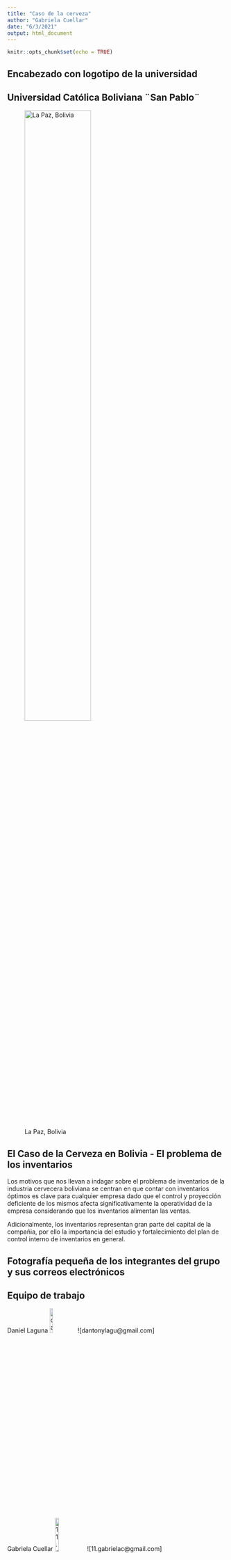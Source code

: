 ---
title: "Caso de la cerveza"
author: "Gabriela Cuellar"
date: "6/3/2021"
output: html_document
---

```{r setup, include=FALSE}
knitr::opts_chunk$set(echo = TRUE)
```


## Encabezado con logotipo de la universidad


## Universidad Católica Boliviana ¨San Pablo¨

![La Paz, Bolivia](LOGOUCB.png){width=60%}

## El Caso de la Cerveza en Bolivia - El problema de los inventarios

Los motivos que nos llevan a indagar sobre el problema de inventarios de la industria cervecera boliviana se centran en que contar con inventarios óptimos es clave para cualquier empresa dado que el control y proyección deficiente de los mismos afecta significativamente la operatividad de la empresa considerando que los inventarios alimentan las ventas.

Adicionalmente, los inventarios representan gran parte del capital de la compañia, por ello la importancia del estudio y fortalecimiento del plan de control interno de inventarios en general.


## Fotografía pequeña de los integrantes del grupo y sus correos electrónicos


## Equipo de trabajo

Daniel Laguna ![dantonylagu@gmail.com](FOTODANI.jpeg){width=12%} ![dantonylagu@gmail.com]

Gabriela Cuellar ![11.gabrielac@gmail.com](FOTOGABRIELA.jpeg){width=14%} ![11.gabrielac@gmail.com]

Andrea Capo ![capoandre97@gmail.com](FOTOANDREA.jpeg){width=15%} ![capoandre97@gmail.com]


## Situación problema que tratarás en el trabajo

EL problema de inventarios al que se enfrentan las empresas cerveceras en Bolivia es que no satisfacen óptimamente la demanda dado que existen stocks de productos que se quedan en almacenes mientras otros son requeridos por los clientes y no satisfechos.

Los recursos de los que se dispone para evaluar el problema son:

• Tabla de datos de stock actual de productos

Las variables a medir son: 

• Demanda real 
• Stock
• Holgadura: Diferencia entre cantidad de productos disponible y demanda.


## Identificación de al menos 3 artículos científicos y un libro en el que puedas encontrar soluciones propuestas a la situación problema.

> ### Articulos

Los artículos y libros consultados para encontrar posibles soluciones al problema de las empresas cerveceras de Bolivia son:

1. El artículo “La gestión de inventario como factor estratégico en la administración de empresas“ menciona que la aplicación de modelos matemáticos sustentados en herramientas estadísticas permite planear y proyectar la administración de productos. Además de diagnosticar los costos correspondientes y la cantidad requerida en los inventarios de los productos.

2. El artículo “Seasonal U.S. beer demand: socio-economic
determinants and relation with other products“ menciona que la demanda de cerveza en los Estados Unidos se estimó tomando en cuenta factores demográficos, asi como el género y las diferencias culturales.

   El modelo empirico utilizado en este estudio se refleja en la siguiente función:

$$ BeerCons_{it} = f (BeerP_{it} , Wine_{it} , Income_{it} , Demographics_{it} , Inequality_{it}) $$
   i = 1,.....,50
   t = 2009Q2,....,2015Q1
   j = MalePop, WhitePop, BlackPop

   
   Donde BeerCons representa el consumo de cerveza per capita y es una función del Precio de la Cerveza (BeerP), el precio de productos similares (WineP), ingresos per capita (Income), demografía (MalePop, WhitePop, BlackPop) y      desigualdad de ingresos (GINI).

3. En el artículo titulado “Modelo de inventarios para control económico de pedidos en empresa comercializadora de alimentos“ del autor Edwin Causado Rodríguez, busca: 

   • Determinar la cantidad óptima de producto que se debe pedir  
   • Disminuir el gasto de inventario en un período de tiempo. 

   Con la finalidad de satisfacer la demanda y disminuir los costos de manejo del inventario que se tienen            actualmente”, Para esto se utilizó el modelo EOQ, pues este “describe el importante compromiso entre los costos fijos y los costos de mantener el inventario”.

   La fórmula aplicada fue:

$$ EOQ = √ (2 * S * D) / H $$

> ### Libro

4. Ronal H. Ballou, en el libro “Logística, Administración de la cadena de suministro“, asegura que “Se usa un método de punto de reorden de control de inventarios para controlar el inventario de alto valor y las cantidades de reaprovisionamiento se determinan a partir de la fórmula” (pg. 401):

$$ EOQ = √ (2 * S * D) / H $$

   El objetivo es determinar una cantidad de pedido (Q) que equilibre los costos de pedido frente a los costos de manejo de inventario. A partir de la fórmula EOQ.


## Disponer de un dataset (puede ser datos de excel) sobre la situación problema (Si no dispones de datos puedes buscarlos en sitios como Kaggle

```{r}

library(readxl)
datasetcbn <- read_excel("C:/Users/Gabriela/Desktop/EDUCATION/DIPLOMADO LOGISTICA INTEGRAL/MODULO 6/TRABAJO FINAL - CASO DE LA CERVEZA/datasetcbn.xlsx")

head(datasetcbn)

```


## Hacer un análisis exploratorio de los datos 

En la tabla de datos se puede observar 7 marcas diferentes de cerveza, mismas que están representadas por letras por temas de confidencialidad. Adicionalmente, también se cuenta con una columna que indica la disponibilidad de stock del mes y la demanda real por marca. De la misma manera, se tiene la columna de holgura, que refleja la falta de stock cuando el número es negativo y la disponibilidad de stock cuando el número es positivo.


## Establecer si existe correlación entre las columnas del dataset


```{r}

cor.test(datasetcbn$`STOCK TOTAL`, datasetcbn$`DEMANDA TOTAL`)

```


## Hacer un gráfico de matriz de covarianza
 
```{r}

plot(cov(datasetcbn$`STOCK TOTAL`,datasetcbn$`DEMANDA TOTAL`))

```


## Estudiar el histograma , el gráfico de densidad y los cuantiles de la variable que más impacta sobre el problema.

```{r}

plot(hist(datasetcbn$`DEMANDA TOTAL`))

```

Se puede ver el histograma que la demanda total se divide en 5 partes, donde una gran parte de los productos son demandados de 1 a 10000 cajas, hay muchos productos que en el tiempo puede llegar a 40000 cajas, dado la epoca alta de consumo de cerveza, que en Bolivia son carnaval y fin de año.

```{r}

plot(density(datasetcbn$`DEMANDA TOTAL`))

```

En la grafica de densidad se puede ver la cantidad demanda de la mayoria de los productos, que es arriba de 10000 cajas, esas 40000 cajas de demanda, se refiere a la cantidad de cajas en epoca de carnaval y fin de año.

        x              y      
 Min.   :-16771   Min.   :1.111e-07  
 1st Qu.:  1739   1st Qu.:4.495e-06  
 Median : 20250   Median :8.837e-06  
 Mean   : 20250   Mean   :1.349e-05  
 3rd Qu.: 38761   3rd Qu.:1.983e-05  
 Max.   : 57271   Max.   :4.245e-05  
 

## Citar las referencias bibliográficas

• Garrido Bayas, Irma Yolanda, & Cejas Martínez, Magda (2017). LA GESTIÓN DE INVENTARIO COMO FACTOR ESTRATÉGICO EN LA ADMINISTRACIÓN DE EMPRESAS. Negotium, 13(37),109-129.[fecha de Consulta 6 de Marzo de 2021]. ISSN: . Disponible en: https://www.redalyc.org/articulo.oa?id=782/78252811007

• Goel, R. K., & Saunoris, J. W. (2018). Seasonal U.S. beer demand: socio-economic determinants and relation with other products. Applied Economics Letters, 25(14), 972–979. https://doi.org/10.1080/13504851.2017.1388907

• Rodriguez, E. C. (2015). Modelo de inventarios para control económico de pedidos en empresa comercializadora de alimentos. Revista Ingenierías Universidad de Medellín,15.

• Ballou, R. (2004). Logística, Administración de la cadena de suministro. Mexico: Pearson Educación.


## Publicar en GitHub


## Publicar en la entrega del moodle el link a la pagina que creaste



